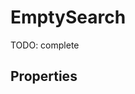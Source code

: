 


<Meta title="Patterns/EmptySearch" component={EmptySearch} />

# EmptySearch

TODO: complete

<Preview>
  <Story name="default" parameters={{ decorators: [withKnobs, withA11y] }}>
    <EmptySearch
      title={text("Title", "Title text")}
      text={text("Text", "Body text")}
    />
  </Story>
</Preview>

## Properties

<Props of={EmptySearch.type} />
